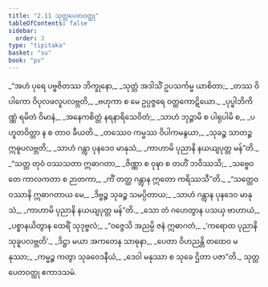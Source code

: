 ```yaml
---
title: "2.11 သုတ္တပေတဝတ္ထု"
tableOfContents: false
sidebar:
  order: 3
type: "tipitaka"
basket: "su"
book: "pv"
---
```



<DynamicBreadcrumb />

<Division number="341" book="pv">

<Paragraph number="368" type="verses" book="pv">
_“အဟံ ပုရေ ပဗ္ဗဇိတဿ ဘိက္ခုနော,_  
_သုတ္တံ အဒါသိံ ဥပသင်္ကမ္မ ယာစိတာ;_  
_တဿ ဝိပါကော ဝိပုလဖလူပလဗ္ဘတိ,_  
_ဗဟုကာ စ မေ ဥပ္ပဇ္ဇရေ ဝတ္ထကောဋိယော._  

</Paragraph>

</Division>
<Division number="342" book="pv">

<Paragraph number="369" type="verses" book="pv">
_ပုပ္ဖါဘိကိဏ္ဏံ ရမိတံ ဝိမာနံ,_  
_အနေကစိတ္တံ နရနာရိသေဝိတံ;_  
_သာဟံ ဘုဉ္ဇာမိ စ ပါရုပါမိ စ,_  
_ပဟူတဝိတ္တာ န စ တာဝ ခီယတိ._  

</Paragraph>

</Division>
<Division number="343" book="pv">

<Paragraph number="370" type="verses" book="pv">
_တဿေဝ ကမ္မဿ ဝိပါကမနွယာ,_  
_သုခဉ္စ သာတဉ္စ ဣဓူပလဗ္ဘတိ;_  
_သာဟံ ဂန္တွာ ပုနဒေဝ မာနုသံ,_  
_ကာဟာမိ ပုညာနိ နယယျပုတ္တ မန်”တိ._  

</Paragraph>

</Division>
<Division number="344" book="pv">

<Paragraph number="371" type="verses" book="pv">
_“သတ္တ တုဝံ ဝဿသတာ ဣဓာဂတာ,_  
_ဇိဏ္ဏာ စ ဝုဍ္ဎာ စ တဟိံ ဘဝိဿသိ;_  
_သဗ္ဗေဝ တေ ကာလကတာ စ ဉာတကာ,_  
_ကိံ တတ္ထ ဂန္တွာန ဣတော ကရိဿသီ”တိ._  

</Paragraph>

</Division>
<Division number="345" book="pv">

<Paragraph number="372" type="verses" book="pv">
_“သတ္တေဝ ဝဿာနိ ဣဓာဂတာယ မေ,_  
_ဒိဗ္ဗဉ္စ သုခဉ္စ သမပ္ပိတာယ;_  
_သာဟံ ဂန္တွာန ပုနဒေဝ မာနုသံ,_  
_ကာဟာမိ ပုညာနိ နယယျပုတ္တ မန်”တိ._  

</Paragraph>

</Division>
<Division number="346" book="pv">

<Paragraph number="373" type="verses" book="pv">
_သော တံ ဂဟေတွာန ပသယှ ဗာဟာယံ,_  
_ပစ္စာနယိတွာန ထေရိံ သုဒုဗ္ဗလံ;_  
_“ဝဇ္ဇေသိ အညမ္ပိ ဇနံ ဣဓာဂတံ,_  
_‘ကရောထ ပုညာနိ သုခူပလဗ္ဘတိ’._  

</Paragraph>

</Division>
<Division number="347" book="pv">

<Paragraph number="374" type="verses" book="pv">
_ဒိဋ္ဌာ မယာ အကတေန သာဓုနာ,_  
_ပေတာ ဝိဟညန္တိ တထေဝ မနုဿာ;_  
_ကမ္မဉ္စ ကတွာ သုခဝေဒနီယံ,_  
_ဒေဝါ မနုဿာ စ သုခေ ဌိတာ ပဇာ”တိ._  


</Paragraph>
</Division>

<Paragraph number="375" type="center" book="pv">
သုတ္တပေတဝတ္ထု ဧကာဒသမံ.
</Paragraph>